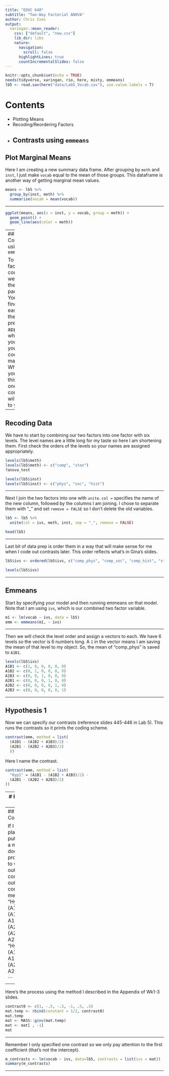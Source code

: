 ```yaml
---
title: "EDUC 640"
subtitle: "Two-Way Factorial ANOVA"
author: Chris Ives
output: 
  xaringan::moon_reader:
    css: ["default", "new.css"]
    lib_dir: libs
    nature:
      navigation:
        scroll: false
      highlightLines: true
      countIncrementalSlides: false
---
```


```r
knitr::opts_chunk$set(echo = TRUE)
needs(tidyverse, xaringan, rio, here, misty, emmeans)
lb5 <- read.sav(here("data/Lab5_Vocab.sav"), use.value.labels = T)
```

# Contents

* Plotting Means
* Recoding/Reordering Factors
* Contrasts using `emmeans`
---

## Plot Marginal Means

Here I am creating a new summary data frame. After grouping by `meth` and `inst`, I just make `vocab` equal to the mean of those groups. This dataframe is another way of getting marginal mean values.

```r
means <- lb5 %>% 
  group_by(inst, meth) %>% 
  summarise(vocab = mean(vocab))
```

---

```r
ggplot(means, aes(x = inst, y = vocab, group = meth)) +
  geom_point() +
  geom_line(aes(color = meth))
```

---
## Contrasts using `emmeans`

To do two-factor contrasts we can use the `emmeans` package. You might find this easier than the previous approaches where I had you specify your coding in a matrix. Whether you prefer this for one-way contrasts will be up to you.
---

## Recoding Data

We have to start by combining our two factors into one factor with six levels. The level names are a little long for my taste so here I am shortening them. First check the orders of the levels so your names are assigned appropriately.
``` r
levels(lb5$meth)
levels(lb5$meth) <- c("comp", "stan")
?anova_test
```

```r
levels(lb5$inst)
levels(lb5$inst) <- c("phys", "soc", "hist")
```
---

Next I join the two factors into one with `unite`. `col =` specifies the name of the new column, followed by the columns I am joining. I chose to separate them with "_" and set `remove = FALSE` so I don't delete the old variables.

```r
lb5 <- lb5 %>% 
  unite(col = ivs, meth, inst, sep = "_", remove = FALSE)

head(lb5)
```
---

Last bit of data prep is order them in a way that will make sense for me when I code out contrasts later. This order reflects what's in Gina's slides.

```r
lb5$ivs <- ordered(lb5$ivs, c("comp_phys", "comp_soc", "comp_hist", "stan_phys", "stan_soc", "stan_hist"))

levels(lb5$ivs)
```

---

## Emmeans
Start by specifying your model and then running emmeans on that model. Note that I am using `ivs`, which is our combined two factor variable.
```r
m1 <- lm(vocab ~ ivs, data = lb5)
emm <- emmeans(m1, ~ ivs)
```

---

Then we will check the level order and assign a vectors to each. We have 6 levels so the vector is 6 numbers long. A `1` in the vector means I am saving the mean of that level to my object. So, the mean of "comp_phys" is saved to `A1B1`.

```r
levels(lb5$ivs)
A1B1 <- c(1, 0, 0, 0, 0, 0)
A1B2 <- c(0, 1, 0, 0, 0, 0)
A1B3 <- c(0, 0, 1, 0, 0, 0)
A2B1 <- c(0, 0, 0, 1, 0, 0)
A2B2 <- c(0, 0, 0, 0, 1, 0)
A2B3 <- c(0, 0, 0, 0, 0, 1)
```
---

## Hypothesis 1

Now we can specify our contrasts (reference slides 445-446 in Lab 5). This runs the contrasts so it prints the coding scheme.

```r
contrast(emm, method = list(
  (A1B1 - (A1B2 + A1B3)/2) -
  (A2B1 - (A2B2 + A2B3)/2)
  ))
```
Here I name the contrast.
```r
contrast(emm, method = list(
  "Hyp1" = (A1B1 - (A1B2 + A1B3)/2) -
  (A2B1 - (A2B2 + A2B3)/2)
))
```
---
# Hypothesis 2

Same process for our second contrast.
```r
contrast(emm, method = list(
  (A1B1 - A1B2) - (A2B1 - A2B2)
  ))
```

```r
contrast(emm, method = list(
  "Hyp2" = (A1B1 - A1B2) - (A2B1 - A2B2)
  ))
```
---
## Combining Contrasts

If I was planning to put them into a markdown document, I'd probably want to write it all out with one command and output.
```r
contrast(emm, method = list(
  "Hyp1" = (A1B1 - (A1B2 + A1B3)/2) -
  (A2B1 - (A2B2 + A2B3)/2),
  "Hyp2" = (A1B1 - A1B2) - (A2B1 - A2B2)
))

```
---

Here's the process using the method I described in the Appendix of Wk1-3 slides.

```r
contrast0 <- c(1, -.5, -.5, -1, .5, .5) 
mat.temp <- rbind(constant = 1/2, contrast0)
mat.temp
mat <- MASS::ginv(mat.temp)
mat <- mat[ , -1]
mat

```

---

Remember I only specified one contrast so we only pay attention to the first coefficient (that's not the intercept).
```r
m_contrasts <- lm(vocab ~ ivs, data=lb5, contrasts = list(ivs = mat))
summary(m_contrasts)
```

---


